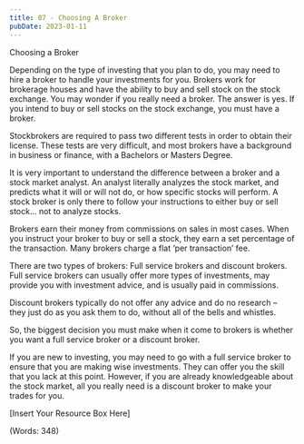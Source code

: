 ```yaml
---
title: 07 - Choosing A Broker
pubDate: 2023-01-11
---
```


Choosing a Broker


Depending on the type of investing that you plan to do, you may need to hire a broker to handle your investments for you. Brokers work for brokerage houses and have the ability to buy and sell stock on the stock exchange. You may wonder if you really need a broker. The answer is yes. If you intend to buy or sell stocks on the stock exchange, you must have a broker. 

Stockbrokers are required to pass two different tests in order to obtain their license. These tests are very difficult, and most brokers have a background in business or finance, with a Bachelors or Masters Degree.

It is very important to understand the difference between a broker and a stock market analyst. An analyst literally analyzes the stock market, and predicts what it will or will not do, or how specific stocks will perform. A stock broker is only there to follow your instructions to either buy or sell stock… not to analyze stocks.

Brokers earn their money from commissions on sales in most cases. When you instruct your broker to buy or sell a stock, they earn a set percentage of the transaction. Many brokers charge a flat ‘per transaction’ fee.

There are two types of brokers: Full service brokers and discount brokers. Full service brokers can usually offer more types of investments, may provide you with investment advice, and is usually paid in commissions.

Discount brokers typically do not offer any advice and do no research – they just do as you ask them to do, without all of the bells and whistles. 

So, the biggest decision you must make when it come to brokers is whether you want a full service broker or a discount broker.

If you are new to investing, you may need to go with a full service broker to ensure that you are making wise investments. They can offer you the skill that you lack at this point. However, if you are already knowledgeable about the stock market, all you really need is a discount broker to make your trades for you. 


[Insert Your Resource Box Here]

(Words: 348)
